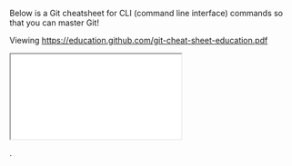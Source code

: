 
<Meta title="Guides and Resources/Git/Git Cheatsheet"/>

Below is a Git cheatsheet for CLI (command line interface) commands so that you can master Git!

Viewing https://education.github.com/git-cheat-sheet-education.pdf

<iframe
  src={'https://education.github.com/git-cheat-sheet-education.pdf'}
  style={{ width: '100%', height: '200%' }}
></iframe>


.